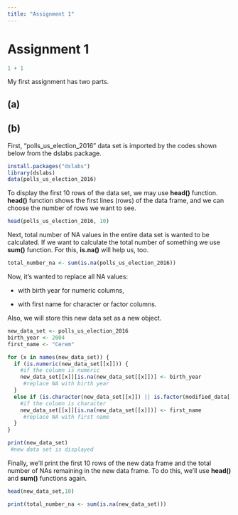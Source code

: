 ```yaml
---
title: "Assignment 1"
---
```


# Assignment 1

```r
1 + 1
```

My first assignment has two parts.

## (a)

## (b)

First, "polls_us_election_2016" data set is imported by the codes shown below from the dslabs package.

```r
install.packages("dslabs")
library(dslabs)
data(polls_us_election_2016)
```

To display the first 10 rows of the data set, we may use **head()** function. **head()** function shows the first lines (rows) of the data frame, and we can choose the number of rows we want to see.

```r
head(polls_us_election_2016, 10)
```

Next, total number of NA values in the entire data set is wanted to be calculated. If we want to calculate the total number of something we use **sum()** function. For this, **is.na()** will help us, too.

```r
total_number_na <- sum(is.na(polls_us_election_2016))
```

Now, it's wanted to replace all NA values:

-   with birth year for numeric columns,

-   with first name for character or factor columns.

Also, we will store this new data set as a new object.

```r
new_data_set <- polls_us_election_2016
birth_year <- 2004
first_name <- "Cerem"

for (x in names(new_data_set)) {
  if (is.numeric(new_data_set[[x]])) {
    #if the column is numeric
    new_data_set[[x]][is.na(new_data_set[[x]])] <- birth_year
     #replace NA with birth year
  }
  else if (is.character(new_data_set[[x]]) || is.factor(modified_data[[col]])) {
    #if the column is character
    new_data_set[[x]][is.na(new_data_set[[x]])] <- first_name
     #replace NA with first name
  }
}

print(new_data_set)
 #new data set is displayed
```

Finally, we'll print the first 10 rows of the new data frame and the total number of NAs remaining in the new data frame. To do this, we'll use **head()** and **sum()** functions again.

```r
head(new_data_set,10)

print(total_number_na <- sum(is.na(new_data_set)))
```

